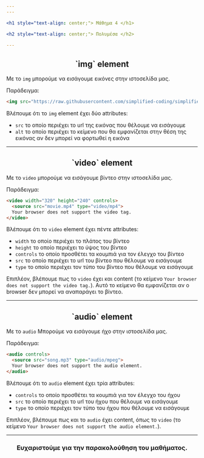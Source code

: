 ```yaml
---
---

<h1 style="text-align: center;"> Μάθημα 4 </h1>

<h2 style="text-align: center;"> Πολυμέσα </h2>

---
```


<h2 style="text-align: center;"> `img` element </h2>

Με το ```img``` μπορούμε να εισάγουμε εικόνες στην ιστοσελίδα μας.

Παράδειγμα:

```html
<img src="https://raw.githubusercontent.com/simplified-coding/simplified-coding.github.io/main/Website%20Logo/cover.png" alt="Simplified Coding Logo">
```

Βλέπουμε ότι το `img` element έχει δύο attributes:
- ```src``` το οποίο περιέχει το url της εικόνας που θέλουμε να εισάγουμε
- ```alt``` το οποίο περιέχει το κείμενο που θα εμφανίζεται στην θέση της εικόνας αν δεν μπορεί να φορτωθεί η εικόνα

---

<h2 style="text-align: center;"> `video` element </h2>

Με το ```video``` μπορούμε να εισάγουμε βίντεο στην ιστοσελίδα μας.

Παράδειγμα:

```html
<video width="320" height="240" controls>
  <source src="movie.mp4" type="video/mp4">
  Your browser does not support the video tag.
</video>
```

Βλέπουμε ότι το `video` element έχει πέντε attributes:
- ```width``` το οποίο περιέχει το πλάτος του βίντεο
- ```height``` το οποίο περιέχει το ύψος του βίντεο
- ```controls``` το οποίο προσθέτει τα κουμπιά για τον έλεγχο του βίντεο
- ```src``` το οποίο περιέχει το url του βίντεο που θέλουμε να εισάγουμε
- ```type``` το οποίο περιέχει τον τύπο του βίντεο που θέλουμε να εισάγουμε

Επιπλέον, βλέπουμε πως το ```video``` έχει και content (το κείμενο `Your browser does not support the video tag.`). 
Αυτό το κείμενο θα εμφανίζεται αν ο browser δεν μπορεί να αναπαράγει το βίντεο.

---

<h2 style="text-align: center;"> `audio` element </h2>

Με το ```audio``` Μπορούμε να εισάγουμε ήχο στην ιστοσελίδα μας.

Παράδειγμα:

```html
<audio controls>
  <source src="song.mp3" type="audio/mpeg">
  Your browser does not support the audio element.
</audio>
```

Βλέπουμε ότι το ```audio``` element έχει τρία attributes:
- ```controls``` το οποίο προσθέτει τα κουμπιά για τον έλεγχο του ήχου
- ```src``` το οποίο περιέχει το url του ήχου που θέλουμε να εισάγουμε
- ```type``` το οποίο περιέχει τον τύπο του ήχου που θέλουμε να εισάγουμε

Επιπλέον, βλέπουμε πως και το ```audio``` έχει content, όπως το ```video``` (το κείμενο `Your browser does not support the audio element.`).

---

<h3 style="text-align: center;"> Ευχαριστούμε για την παρακολούθηση του μαθήματος. </h3>